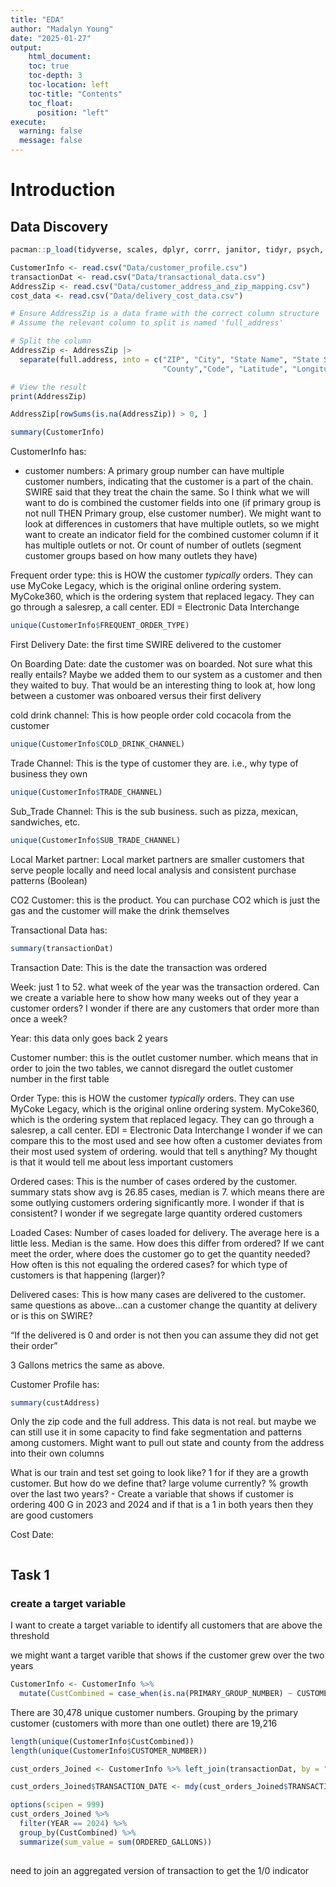 ```yaml
---
title: "EDA"
author: "Madalyn Young"
date: "2025-01-27"
output:
    html_document:
    toc: true
    toc-depth: 3
    toc-location: left
    toc-title: "Contents"
    toc_float:
      position: "left"
execute:
  warning: false
  message: false
---
```


# Introduction


## Data Discovery

```r
pacman::p_load(tidyverse, scales, dplyr, corrr, janitor, tidyr, psych, readr)
```

```r
CustomerInfo <- read.csv("Data/customer_profile.csv")  
transactionDat <- read.csv("Data/transactional_data.csv")
AddressZip <- read.csv("Data/customer_address_and_zip_mapping.csv")
cost_data <- read.csv("Data/delivery_cost_data.csv")
```

```r

# Ensure AddressZip is a data frame with the correct column structure
# Assume the relevant column to split is named 'full_address'

# Split the column
AddressZip <- AddressZip |>
  separate(full.address, into = c("ZIP", "City", "State Name", "State Short", 
                                  "County","Code", "Latitude", "Longitude"), sep = ",")

# View the result
print(AddressZip)

AddressZip[rowSums(is.na(AddressZip)) > 0, ]

```


```r
summary(CustomerInfo)
```

CustomerInfo has:

- customer numbers: A primary group number can have multiple customer numbers, indicating that the customer is a part of the chain. SWIRE said that they treat the chain the same. So I think what we will want to do is combined the customer fields into one (if primary group is not null THEN Primary group, else customer number). We might want to look at differences in customers that have multiple outlets, so we might want to create an indicator field for the combined customer column if it has multiple outlets or not. Or count of number of outlets (segment customer groups based on how many outlets they have)


Frequent order type: this is HOW the customer *typically* orders. They can use MyCoke Legacy, which is the original online ordering system. MyCoke360, which is the ordering system that replaced legacy. They can go through a salesrep, a call center. EDI = Electronic Data Interchange

```r
unique(CustomerInfo$FREQUENT_ORDER_TYPE)
```

First Delivery Date: the first time SWIRE delivered to the customer

On Boarding Date:  date the customer was on boarded. Not sure what this really entails? Maybe we added them to our system as a customer and then they waited to buy. That would be an interesting thing to look at, how long between a customer was onboared versus their first delivery 

cold drink channel: This is how people order cold cocacola from the customer

```r
unique(CustomerInfo$COLD_DRINK_CHANNEL)
```

Trade Channel: This is the type of customer they are. i.e., why type of business they own

```r
unique(CustomerInfo$TRADE_CHANNEL)
```

Sub_Trade Channel: This is the sub business. such as pizza, mexican, sandwiches, etc.
```r
unique(CustomerInfo$SUB_TRADE_CHANNEL)
```

Local Market partner: Local market partners are smaller customers that serve people locally and need local analysis and consistent purchase patterns (Boolean)

CO2 Customer: this is the product. You can purchase CO2 which is just the gas and the customer will make the drink themselves


Transactional Data has:

```r
summary(transactionDat)
```

Transaction Date: This is the date the transaction was ordered

Week: just 1 to 52. what week of the year was the transaction ordered. Can we create a variable here to show how many weeks out of they year a customer orders? I wonder if there are any customers that order more than once a week?

Year: this data only goes back 2 years 

Customer number: this is the outlet customer number. which means that in order to join the two tables, we cannot disregard the outlet customer number in the first table

Order Type: this is HOW the customer *typically* orders. They can use MyCoke Legacy, which is the original online ordering system. MyCoke360, which is the ordering system that replaced legacy. They can go through a salesrep, a call center. EDI = Electronic Data Interchange
I wonder if we can compare this to the most used and see how often a customer deviates from their most used system of ordering. would that tell s anything? My thought is that it would tell me about less important customers

Ordered cases: This is the number of cases ordered by the customer. summary stats show avg is 26.85 cases, median is 7. which means there are some outlying customers ordering significantly more. I wonder if that is consistent? I wonder if we segregate large quantity ordered customers

Loaded Cases: Number of cases loaded for delivery. The average here is a little less. Median is the same. How does this differ from ordered? If we cant meet the order, where does the customer go to get the quantity needed? How often is this not equaling the ordered cases? for which type of customers is that happening (larger)?

Delivered cases: This is how many cases are delivered to the customer. same questions as above...can a customer change the quantity at delivery or is this on SWIRE?

"If the delivered is 0 and order is not then you can assume they did not get their order" 

3 Gallons metrics the same as above.


Customer Profile has:

```r
summary(custAddress)
```

Only the zip code and the full address. This data is not real. but maybe we can still use it in some capacity to find fake segmentation and patterns among customers. Might want to pull out state and county from the address into their own columns



What is our train and test set going to look like? 1 for if they are a growth customer. But how do we define that? large volume currently? % growth over the last two years?
- Create a variable that shows if customer is ordering 400 G in 2023 and 2024 and if that is a 1 in both years then they are good customers 

Cost Date:

```r

```





## Task 1 
### create a target variable

I want to create a target variable to identify all customers that are above the threshold

we might want a target varible that shows if the customer grew over the two years

```r
CustomerInfo <- CustomerInfo %>% 
  mutate(CustCombined = case_when(is.na(PRIMARY_GROUP_NUMBER) ~ CUSTOMER_NUMBER, TRUE ~ PRIMARY_GROUP_NUMBER) )
```

There are 30,478 unique customer numbers. Grouping by the primary customer (customers with more than one outlet) there are 19,216

```r
length(unique(CustomerInfo$CustCombined))
length(unique(CustomerInfo$CUSTOMER_NUMBER))
```



```r
cust_orders_Joined <- CustomerInfo %>% left_join(transactionDat, by = "CUSTOMER_NUMBER")

cust_orders_Joined$TRANSACTION_DATE <- mdy(cust_orders_Joined$TRANSACTION_DATE)

options(scipen = 999)
cust_orders_Joined %>% 
  filter(YEAR == 2024) %>% 
  group_by(CustCombined) %>% 
  summarize(sum_value = sum(ORDERED_GALLONS))
  

```


need to join an aggregated version of transaction to get the 1/0 indicator